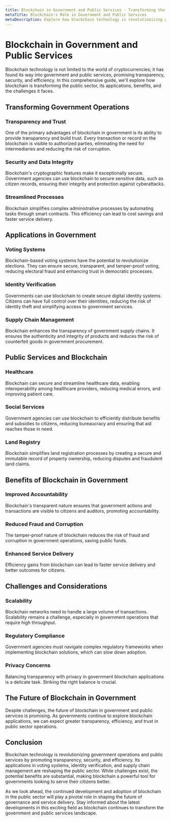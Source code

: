 ```yaml
---
title: Blockchain in Government and Public Services - Transforming the Public Sector
metaTitle: Blockchain's Role in Government and Public Services
metaDescription: Explore how blockchain technology is revolutionizing government operations and public services. Learn about its applications, benefits, and challenges in the public sector.
---
```


# Blockchain in Government and Public Services

Blockchain technology is not limited to the world of cryptocurrencies; it has found its way into government and public services, promising transparency, security, and efficiency. In this comprehensive guide, we'll explore how blockchain is transforming the public sector, its applications, benefits, and the challenges it faces.

## Transforming Government Operations

### Transparency and Trust

One of the primary advantages of blockchain in government is its ability to provide transparency and build trust. Every transaction or record on the blockchain is visible to authorized parties, eliminating the need for intermediaries and reducing the risk of corruption.

### Security and Data Integrity

Blockchain's cryptographic features make it exceptionally secure. Government agencies can use blockchain to secure sensitive data, such as citizen records, ensuring their integrity and protection against cyberattacks.

### Streamlined Processes

Blockchain simplifies complex administrative processes by automating tasks through smart contracts. This efficiency can lead to cost savings and faster service delivery.

## Applications in Government

### Voting Systems

Blockchain-based voting systems have the potential to revolutionize elections. They can ensure secure, transparent, and tamper-proof voting, reducing electoral fraud and enhancing trust in democratic processes.

### Identity Verification

Governments can use blockchain to create secure digital identity systems. Citizens can have full control over their identities, reducing the risk of identity theft and simplifying access to government services.

### Supply Chain Management

Blockchain enhances the transparency of government supply chains. It ensures the authenticity and integrity of products and reduces the risk of counterfeit goods in government procurement.

## Public Services and Blockchain

### Healthcare

Blockchain can secure and streamline healthcare data, enabling interoperability among healthcare providers, reducing medical errors, and improving patient care.

### Social Services

Government agencies can use blockchain to efficiently distribute benefits and subsidies to citizens, reducing bureaucracy and ensuring that aid reaches those in need.

### Land Registry

Blockchain simplifies land registration processes by creating a secure and immutable record of property ownership, reducing disputes and fraudulent land claims.

## Benefits of Blockchain in Government

### Improved Accountability

Blockchain's transparent nature ensures that government actions and transactions are visible to citizens and auditors, promoting accountability.

### Reduced Fraud and Corruption

The tamper-proof nature of blockchain reduces the risk of fraud and corruption in government operations, saving public funds.

### Enhanced Service Delivery

Efficiency gains from blockchain can lead to faster service delivery and better outcomes for citizens.

## Challenges and Considerations

### Scalability

Blockchain networks need to handle a large volume of transactions. Scalability remains a challenge, especially in government operations that require high throughput.

### Regulatory Compliance

Government agencies must navigate complex regulatory frameworks when implementing blockchain solutions, which can slow down adoption.

### Privacy Concerns

Balancing transparency with privacy in government blockchain applications is a delicate task. Striking the right balance is crucial.

## The Future of Blockchain in Government

Despite challenges, the future of blockchain in government and public services is promising. As governments continue to explore blockchain applications, we can expect greater transparency, efficiency, and trust in public sector operations.

## Conclusion

Blockchain technology is revolutionizing government operations and public services by promoting transparency, security, and efficiency. Its applications in voting systems, identity verification, and supply chain management are reshaping the public sector. While challenges exist, the potential benefits are substantial, making blockchain a powerful tool for governments looking to serve their citizens better.

As we look ahead, the continued development and adoption of blockchain in the public sector will play a pivotal role in shaping the future of governance and service delivery. Stay informed about the latest developments in this exciting field as blockchain continues to transform the government and public services landscape.
